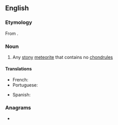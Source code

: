==English==

===Etymology===
From {{prefix|a|chondrite|lang=en}}.

===Noun===
{{wikipedia}}
{{en-noun}}

# Any [[stony]] [[meteorite]] that contains no [[chondrule]]s

====Translations====
{{trans-top|stony meteorite that contains no chondrules}}
* French: {{t|fr|achondrite|f}}
* Portuguese: {{t|pt|acondrito|m}}
{{trans-mid}}
* Spanish: {{t|es|acondrita|f}}
{{trans-bottom}}

===Anagrams===
* {{anagrams|en|ditrochean}}